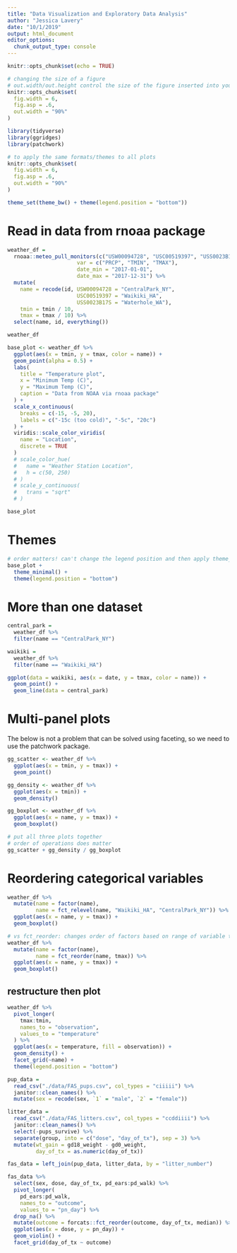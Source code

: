 ```yaml
---
title: "Data Visualization and Exploratory Data Analysis"
author: "Jessica Lavery"
date: "10/1/2019"
output: html_document
editor_options: 
  chunk_output_type: console
---
```


```r
knitr::opts_chunk$set(echo = TRUE)

# changing the size of a figure
# out.width/out.height control the size of the figure inserted into your document
knitr::opts_chunk$set(
  fig.width = 6,
  fig.asp = .6,
  out.width = "90%"
)

library(tidyverse)
library(ggridges)
library(patchwork)

# to apply the same formats/themes to all plots
knitr::opts_chunk$set(
  fig.width = 6,
  fig.asp = .6,
  out.width = "90%"
)

theme_set(theme_bw() + theme(legend.position = "bottom"))
```

# Read in data from rnoaa package

```r
weather_df = 
  rnoaa::meteo_pull_monitors(c("USW00094728", "USC00519397", "USS0023B17S"),
                      var = c("PRCP", "TMIN", "TMAX"), 
                      date_min = "2017-01-01",
                      date_max = "2017-12-31") %>%
  mutate(
    name = recode(id, USW00094728 = "CentralPark_NY", 
                      USC00519397 = "Waikiki_HA",
                      USS0023B17S = "Waterhole_WA"),
    tmin = tmin / 10,
    tmax = tmax / 10) %>%
  select(name, id, everything())

weather_df
```

```r
base_plot <- weather_df %>% 
  ggplot(aes(x = tmin, y = tmax, color = name)) + 
  geom_point(alpha = 0.5) + 
  labs(
    title = "Temperature plot",
    x = "Minimum Temp (C)",
    y = "Maximum Temp (C)",
    caption = "Data from NOAA via rnoaa package"
  ) + 
  scale_x_continuous(
    breaks = c(-15, -5, 20),
    labels = c("-15c (too cold)", "-5c", "20c")
  ) +
  viridis::scale_color_viridis(
    name = "Location", 
    discrete = TRUE
  )
  # scale_color_hue(
  #   name = "Weather Station Location",
  #   h = c(50, 250)
  # )
  # scale_y_continuous(
  #   trans = "sqrt"
  # )

base_plot
```

# Themes
```r
# order matters! can't change the legend position and then apply theme_minimal()
base_plot + 
  theme_minimal() + 
  theme(legend.position = "bottom")
```

# More than one dataset
```r
central_park = 
  weather_df %>% 
  filter(name == "CentralPark_NY")

waikiki = 
  weather_df %>% 
  filter(name == "Waikiki_HA")

ggplot(data = waikiki, aes(x = date, y = tmax, color = name)) + 
  geom_point() + 
  geom_line(data = central_park)
```

# Multi-panel plots
The below is not a problem that can be solved using faceting, so we need to use the patchwork package.

```r
gg_scatter <- weather_df %>% 
  ggplot(aes(x = tmin, y = tmax)) + 
  geom_point()

gg_density <- weather_df %>% 
  ggplot(aes(x = tmin)) + 
  geom_density()

gg_boxplot <- weather_df %>% 
  ggplot(aes(x = name, y = tmax)) + 
  geom_boxplot()

# put all three plots together
# order of operations does matter
gg_scatter + gg_density / gg_boxplot

```

# Reordering categorical variables
```r
weather_df %>% 
  mutate(name = factor(name),
         name = fct_relevel(name, "Waikiki_HA", "CentralPark_NY")) %>% 
  ggplot(aes(x = name, y = tmax)) + 
  geom_boxplot()

# vs fct_reorder: changes order of factors based on range of variable tmax
weather_df %>% 
  mutate(name = factor(name),
         name = fct_reorder(name, tmax)) %>% 
  ggplot(aes(x = name, y = tmax)) + 
  geom_boxplot()
```


## restructure then plot
```r
weather_df %>%
  pivot_longer(
    tmax:tmin,
    names_to = "observation",
    values_to = "temperature"
  ) %>% 
  ggplot(aes(x = temperature, fill = observation)) + 
  geom_density() +
  facet_grid(~name) + 
  theme(legend.position = "bottom")
```


```r
pup_data = 
  read_csv("./data/FAS_pups.csv", col_types = "ciiiii") %>%
  janitor::clean_names() %>%
  mutate(sex = recode(sex, `1` = "male", `2` = "female")) 

litter_data = 
  read_csv("./data/FAS_litters.csv", col_types = "ccddiiii") %>%
  janitor::clean_names() %>%
  select(-pups_survive) %>%
  separate(group, into = c("dose", "day_of_tx"), sep = 3) %>%
  mutate(wt_gain = gd18_weight - gd0_weight,
         day_of_tx = as.numeric(day_of_tx))

fas_data = left_join(pup_data, litter_data, by = "litter_number") 

fas_data %>% 
  select(sex, dose, day_of_tx, pd_ears:pd_walk) %>% 
  pivot_longer(
    pd_ears:pd_walk,
    names_to = "outcome", 
    values_to = "pn_day") %>% 
  drop_na() %>% 
  mutate(outcome = forcats::fct_reorder(outcome, day_of_tx, median)) %>% 
  ggplot(aes(x = dose, y = pn_day)) + 
  geom_violin() + 
  facet_grid(day_of_tx ~ outcome)
```

